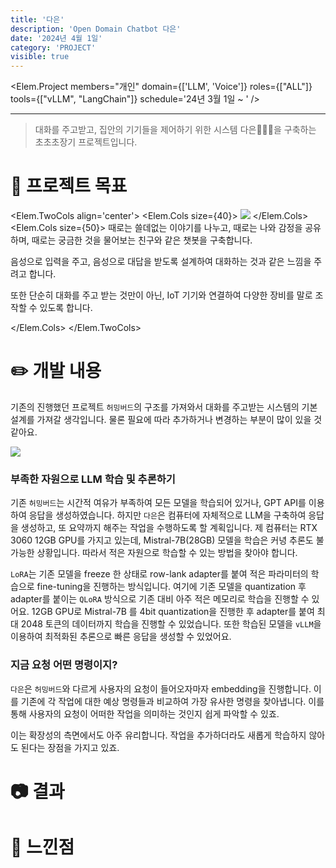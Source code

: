 ```yaml
---
title: '다은'
description: 'Open Domain Chatbot 다은'
date: '2024년 4월 1일'
category: 'PROJECT'
visible: true
---
```



<Elem.Project
    members="개인"
    domain={['LLM', 'Voice']}
    roles={["ALL"]}
    tools={["vLLM", "LangChain"]}
    schedule='24년 3월 1일 ~ '
/>

___

> 대화를 주고받고, 집안의 기기들을 제어하기 위한 시스템 다은👩🏻‍💼을 구축하는 초초초장기 프로젝트입니다. 

# 🚩 프로젝트 목표

<Elem.TwoCols align='center'>
<Elem.Cols size={40}>
![](thumnail.webp)
</Elem.Cols>
<Elem.Cols size={50}>
때로는 쓸데없는 이야기를 나누고, 때로는 나와 감정을 공유하며, 때로는 궁금한 것을 물어보는 친구와 같은 챗봇을 구축합니다.

음성으로 입력을 주고, 음성으로 대답을 받도록 설계하여 대화하는 것과 같은 느낌을 주려고 합니다.

또한 단순히 대화를 주고 받는 것만이 아닌, IoT 기기와 연결하여 다양한 장비를 말로 조작할 수 있도록 합니다. 

</Elem.Cols>
</Elem.TwoCols>



# ✏️ 개발 내용

기존의 진행했던 프로젝트 `허밍버드`의 구조를 가져와서 대화를 주고받는 시스템의 기본 설계를 가져갈 생각입니다.
물론 필요에 따라 추가하거나 변경하는 부분이 많이 있을 것 같아요.

![](pipeline.png)

### 부족한 자원으로 LLM 학습 및 추론하기

기존 `허밍버드`는 시간적 여유가 부족하여 모든 모델을 학습되어 있거나, GPT API를 이용하여 응답을 생성하였습니다.
하지만 `다은`은 컴퓨터에 자체적으로 LLM을 구축하여 응답을 생성하고, 또 요약까지 해주는 작업을 수행하도록 할 계획입니다.
제 컴퓨터는 RTX 3060 12GB GPU를 가지고 있는데, Mistral-7B(28GB) 모델을 학습은 커녕 추론도 불가능한 상황입니다.
따라서 적은 자원으로 학습할 수 있는 방법을 찾아야 합니다.

`LoRA`는 기존 모델을 freeze 한 상태로 row-lank adapter를 붙여 적은 파라미터의 학습으로 fine-tuning을 진행하는 방식입니다.
여기에 기존 모델을 quantization 후 adapter를 붙이는 `QLoRA` 방식으로 기존 대비 아주 적은 메모리로 학습을 진행할 수 있어요.
12GB GPU로 Mistral-7B 를 4bit quantization을 진행한 후 adapter를 붙여 최대 2048 토큰의 데이터까지 학습을 진행할 수 있었습니다.
또한 학습된 모델을 `vLLM`을 이용하여 최적화된 추론으로 빠른 응답을 생성할 수 있었어요.

### 지금 요청 어떤 명령이지?

`다은`은 `허밍버드`와 다르게 사용자의 요청이 들어오자마자 embedding을 진행합니다.
이를 기존에 각 작업에 대한 예상 명령들과 비교하여 가장 유사한 명령을 찾아냅니다.
이를 통해 사용자의 요청이 어떠한 작업을 의미하는 것인지 쉽게 파악할 수 있죠.

이는 확장성의 측면에서도 아주 유리합니다.
작업을 추가하더라도 새롭게 학습하지 않아도 된다는 장점을 가지고 있죠.


# 📷 결과


# 🤔 느낀점
